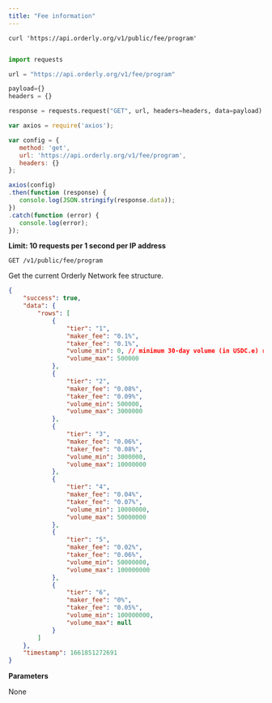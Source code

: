 ```yaml
---
title: "Fee information"
---
```


<RequestExample>

``` shell
curl 'https://api.orderly.org/v1/public/fee/program'
```

```java
```

```python
import requests

url = "https://api.orderly.org/v1/fee/program"

payload={}
headers = {}

response = requests.request("GET", url, headers=headers, data=payload)
```

```javascript
var axios = require('axios');

var config = {
   method: 'get',
   url: 'https://api.orderly.org/v1/fee/program',
   headers: {}
};

axios(config)
.then(function (response) {
   console.log(JSON.stringify(response.data));
})
.catch(function (error) {
   console.log(error);
});
```
</RequestExample>

**Limit: 10 requests per 1 second per IP address**

`GET /v1/public/fee/program`

Get the current Orderly Network fee structure.

<ResponseExample>

```json Response
{
    "success": true,
    "data": {
        "rows": [
            {
                "tier": "1",
                "maker_fee": "0.1%",
                "taker_fee": "0.1%",
                "volume_min": 0, // minimum 30-day volume (in USDC.e) required for eligibility of this tier
                "volume_max": 500000
            },
            {
                "tier": "2",
                "maker_fee": "0.08%",
                "taker_fee": "0.09%",
                "volume_min": 500000,
                "volume_max": 3000000
            },
            {
                "tier": "3",
                "maker_fee": "0.06%",
                "taker_fee": "0.08%",
                "volume_min": 3000000,
                "volume_max": 10000000
            },
            {
                "tier": "4",
                "maker_fee": "0.04%",
                "taker_fee": "0.07%",
                "volume_min": 10000000,
                "volume_max": 50000000
            },
            {
                "tier": "5",
                "maker_fee": "0.02%",
                "taker_fee": "0.06%",
                "volume_min": 50000000,
                "volume_max": 100000000
            },
            {
                "tier": "6",
                "maker_fee": "0%",
                "taker_fee": "0.05%",
                "volume_min": 100000000,
                "volume_max": null
            }
        ]
    },
    "timestamp": 1661851272691
}
```
</ResponseExample>

**Parameters**

None